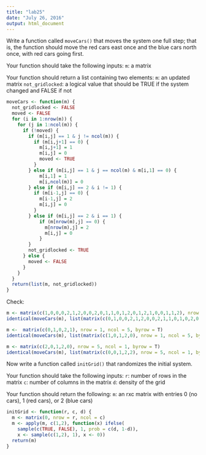 ```yaml
---
title: "lab25"
date: "July 26, 2016"
output: html_document
---
```


Write a function called `moveCars()` that moves the system one full step; that is, the function should move the red cars east once and the blue cars north once, with red cars going first.

Your function should take the following inputs:
`m`: a matrix

Your function should return a list containing two elements:
`m`: an updated matrix
`not_gridlocked`: a logical value that should be TRUE if the system changed and FALSE if not

```r
moveCars <- function(m) {
  not_gridlocked <- FALSE
  moved <- FALSE
  for (i in 1:nrow(m)) {
    for (j in 1:ncol(m)) {
      if (!moved) {
        if (m[i,j] == 1 & j != ncol(m)) {
          if (m[i,j+1] == 0) {
            m[i,j+1] = 1
            m[i,j] = 0
            moved <- TRUE
          }
        } else if (m[i,j] == 1 & j == ncol(m) & m[i,1] == 0) {
            m[i,1] = 1
            m[i,ncol(m)] = 0
        } else if (m[i,j] == 2 & i != 1) {
          if (m[i-1,j] == 0) {
            m[i-1,j] = 2
            m[i,j] = 0
          }
        } else if (m[i,j] == 2 & i == 1) {
            if (m[nrow(m),j] == 0) {
              m[nrow(m),j] = 2
              m[i,j] = 0
            }
        }
        not_gridlocked <- TRUE
      } else {
        moved <- FALSE
      }
    }
  }
  return(list(m, not_gridlocked))
}
```


Check:
```r
m <- matrix(c(1,0,0,0,2,1,2,0,0,2,0,1,1,0,1,2,0,1,2,1,0,0,1,1,2), nrow = 5, ncol = 5, byrow = T)
identical(moveCars(m), list(matrix(c(0,1,0,0,2,1,2,0,0,2,1,1,0,1,0,2,0,1,2,1,0,0,1,1,2), nrow = 5, ncol = 5, byrow = T), TRUE))

m <-  matrix(c(0,1,0,2,1), nrow = 1, ncol = 5, byrow = T)
identical(moveCars(m), list(matrix(c(1,0,1,2,0), nrow = 1, ncol = 5, byrow = T), TRUE))

m <- matrix(c(2,0,1,2,0), nrow = 5, ncol = 1, byrow = T)
identical(moveCars(m), list(matrix(c(0,0,1,2,2), nrow = 5, ncol = 1, byrow = T), TRUE))
```

Now write a function called `initGrid()` that randomizes the initial system.

Your function should take the following inputs:
`r`: number of rows in the matrix
`c`: number of columns in the matrix
`d`: density of the grid 

Your function should return the following:
`m`: an rxc matrix with entries 0 (no cars), 1 (red cars), or 2 (blue cars)

```r
initGrid <- function(r, c, d) {
  m <- matrix(0, nrow = r, ncol = c)
  m <- apply(m, c(1,2), function(x) ifelse(
    sample(c(TRUE, FALSE), 1, prob = c(d, 1-d)), 
    x <- sample(c(1,2), 1), x <- 0))
  return(m)
}
```






